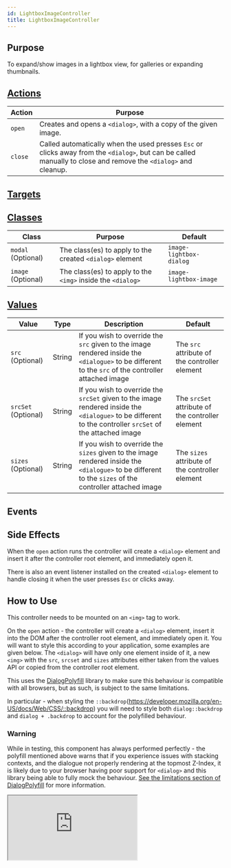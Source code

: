 ```yaml
---
id: LightboxImageController
title: LightboxImageController
---
```




## Purpose

To expand/show images in a lightbox view, for galleries or expanding thumbnails.


## [Actions](https://stimulus.hotwire.dev/reference/actions)

| Action  | Purpose                                                                                                                                                         |
|---------|-----------------------------------------------------------------------------------------------------------------------------------------------------------------|
| `open`  | Creates and opens a `<dialog>`, with a copy of the given image.                                                                                                 |
| `close` | Called automatically when the used presses `Esc` or clicks away from the `<dialog>`, but can be called manually to close and remove the `<dialog>` and cleanup. |

## [Targets](https://stimulus.hotwire.dev/reference/targets)
<NoTargets/>

## [Classes](https://stimulus.hotwire.dev/reference/classes)

| Class              | Purpose                                                     | Default                 |
|--------------------|-------------------------------------------------------------|-------------------------|
| `modal` (Optional) | The class(es) to apply to the created `<dialog>` element    | `image-lightbox-dialog` |
| `image` (Optional) | The class(es) to apply to the `<img>` inside the `<dialog>` | `image-lightbox-image`  |

## [Values](https://stimulus.hotwire.dev/reference/values)

| Value               | Type   | Description                                                                                                                                                | Default                                          |
|---------------------|--------|------------------------------------------------------------------------------------------------------------------------------------------------------------|--------------------------------------------------|
| `src` (Optional)    | String | If you wish to override the `src` given to the image rendered inside the `<dialogue>`  to be different to the `src` of the controller attached image       | The `src` attribute of the controller element    |
| `srcSet` (Optional) | String | If you wish to override the `srcSet` given to the image rendered inside the `<dialogue>`  to be different to the controller `srcSet` of the attached image | The `srcSet` attribute of the controller element |
| `sizes` (Optional)  | String | If you wish to override the `sizes` given to the image rendered inside the `<dialogue>`  to be different to the `sizes` of the controller attached image   | The `sizes` attribute of the controller element  |

## Events
<NoEvents/>

## Side Effects

When the `open` action runs the controller will create a `<dialog>` element and insert it after the controller root element, and immediately open it.

There is also an event listener installed on the created `<dialog>` element to handle closing it when the user presses `Esc` or clicks away.



## How to Use

This controller needs to be mounted on an `<img>` tag to work.

On the `open` action - the controller will create a `<dialog>` element, insert it into the DOM after the controller root element, and immediately open it. You will want to style this according to your application, some examples are given below.
The `<dialog>` will have only one element inside of it, a new `<img>` with the `src`, `srcset` and `sizes` attributes either taken from the values API or copied from the controller root element.

This uses the [DialogPolyfill](https://github.com/GoogleChrome/dialog-polyfill) library to make sure this behaviour is compatible with all browsers, but as such, is subject to the same limitations.

In particular - when styling the `::backdrop`(https://developer.mozilla.org/en-US/docs/Web/CSS/::backdrop) you will need to style both `dialog::backdrop` and `dialog + .backdrop` to account for the polyfilled behaviour.

### Warning

While in testing, this component has always performed perfectly - the polyfill mentioned above warns that if you experience issues with stacking contexts, and the dialogue not properly rendering at the topmost Z-Index, it is likely due to your browser having poor support for `<dialog>` and this library being able
to fully mock the behaviour. [See the limitations section of DialogPolyfill](https://github.com/GoogleChrome/dialog-polyfill#limitations) for more
information.



<iframe
  src="https:///stimulus-library.netlify.app/controllers/lightbox_image_controller.html"
  style={{width: "100%", height: "500px", border: "0", borderRadius: "4px", overflow: "hidden"}}
  sandbox="allow-forms allow-modals allow-popups allow-presentation allow-same-origin allow-scripts"
/>
